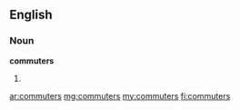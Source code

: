 ==English==

===Noun===
'''commuters'''

# {{plural of|[[commuter]]}}

[[ar:commuters]]
[[mg:commuters]]
[[my:commuters]]
[[fi:commuters]]